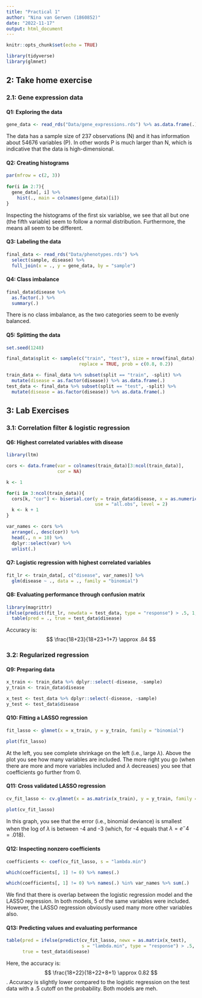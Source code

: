 ```yaml
---
title: "Practical 1"
author: "Nina van Gerwen (1860852)"
date: "2022-11-17"
output: html_document
---
```


```r
knitr::opts_chunk$set(echo = TRUE)
```

```r
library(tidyverse)
library(glmnet)
```


## 2: Take home exercise

### 2.1: Gene expression data

#### Q1: Exploring the data

```r
gene_data <- read_rds("Data/gene_expressions.rds") %>% as.data.frame(.)
```

The data has a sample size of 237 observations (N) and it has information about
54676 variables (P). In other words P is much larger than N, which is indicative
that the data is high-dimensional.

#### Q2: Creating histograms

```r
par(mfrow = c(2, 3))
  
for(i in 2:7){
  gene_data[, i] %>%
    hist(., main = colnames(gene_data)[i])
}

```

Inspecting the histograms of the first six variablse, we see that all but
one (the fifth variable) seem to follow a normal distribution. Furthermore, the means all seem to be different.

#### Q3: Labeling the data

```r
final_data <- read_rds("Data/phenotypes.rds") %>%
  select(sample, disease) %>%
  full_join(x = ., y = gene_data, by = "sample")
```


#### Q4: Class imbalance

```r
final_data$disease %>%
  as.factor(.) %>%
  summary(.)
```
There is no class imbalance, as the two categories seem to be evenly balanced.

#### Q5: Splitting the data

```r
set.seed(1248)

final_data$split <- sample(c("train", "test"), size = nrow(final_data), 
                           replace = TRUE, prob = c(0.8, 0.2))

train_data <- final_data %>% subset(split == "train", -split) %>%
  mutate(disease = as.factor(disease)) %>% as.data.frame(.)
test_data <- final_data %>% subset(split == "test", -split) %>%
  mutate(disease = as.factor(disease)) %>% as.data.frame(.)
```

## 3: Lab Exercises

### 3.1: Correlation filter & logistic regression

#### Q6: Highest correlated variables with disease

```r
library(ltm)

cors <- data.frame(var = colnames(train_data)[3:ncol(train_data)],
                   cor = NA)

k <- 1

for(i in 3:ncol(train_data)){
  cors[k, "cor"] <- biserial.cor(y = train_data$disease, x = as.numeric(train_data[, i]),
                                 use = "all.obs", level = 2)
  k <- k + 1
}

var_names <- cors %>%
  arrange(., desc(cor)) %>%
  head(., n = 10) %>%
  dplyr::select(var) %>%
  unlist(.) 

```

#### Q7: Logistic regression with highest correlated variables

```r
fit_lr <- train_data[, c("disease", var_names)] %>%
  glm(disease ~ ., data = ., family = "binomial")
```


#### Q8: Evaluating performance through confusion matrix

```r
library(magrittr)
ifelse(predict(fit_lr, newdata = test_data, type = "response") > .5, 1, 0) %>%
  table(pred = ., true = test_data$disease)
```

Accuracy is: $$ \frac{18+23}{18+23+1+7} \approx .84 $$

### 3.2: Regularized regression

#### Q9: Preparing data

```r
x_train <- train_data %>% dplyr::select(-disease, -sample)
y_train <- train_data$disease

x_test <- test_data %>% dplyr::select(-disease, -sample)
y_test <- test_data$disease
```


#### Q10: Fitting a LASSO regression

```r
fit_lasso <- glmnet(x = x_train, y = y_train, family = "binomial")

plot(fit_lasso)
```

At the left, you see complete shrinkage on the left (i.e., large $\lambda$).
Above the plot you see how many variables are included. The more right you go
(when there are more and more variables included and $\lambda$ decreases) you see
that coefficients go further from 0.

#### Q11: Cross validated LASSO regression

```r
cv_fit_lasso <- cv.glmnet(x = as.matrix(x_train), y = y_train, family = "binomial")

plot(cv_fit_lasso)
```

In this graph, you see that the error (i.e., binomial deviance) is smallest
when the log of $\lambda$ is between -4 and -3 (which, for -4 equals
that $\lambda = e^-4 =.018$).

#### Q12: Inspecting nonzero coefficients

```r
coefficients <- coef(cv_fit_lasso, s = "lambda.min")

which(coefficients[, 1] != 0) %>% names(.)

which(coefficients[, 1] != 0) %>% names(.) %in% var_names %>% sum(.)
```

We find that there is overlap between the logistic regression model
and the LASSO regression. In both models, 5 of the same variables were included.
However, the LASSO regression obviously used many more other variables also.

#### Q13: Predicting values and evaluating performance

```r

table(pred = ifelse(predict(cv_fit_lasso, newx = as.matrix(x_test), 
                            s = "lambda.min", type = "response") > .5, 1, 0), 
      true = test_data$disease)
```

Here, the accuracy is: $$ \frac{18+22}{18+22+8+1} \approx 0.82 $$. Accuracy
is slightly lower compared to the logistic regression on the test data with
a .5 cutoff on the probability. Both models are meh.





